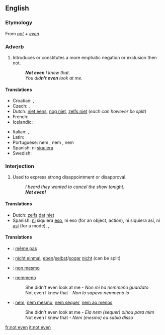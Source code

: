 ==English==

===Etymology===
From ''[[not]]'' + ''[[even]]''

===Adverb===
{{en-adv|pos=[[not]] [[even]]|-}}

# Introduces or constitutes a more emphatic negation or exclusion then not.
#: '''''Not even''' I knew that.''
#: ''You did'''n't even''' look at me.''

====Translations====
{{trans-top|constitutes an emphatic negation}}
* Croatian: {{t|hr|čak niti}}, {{t|hr|čak ni}}
* Czech: {{t+|cs|ani}},  {{t|cs|ba ani}}
* Dutch: [[niet eens]], [[nog niet]], [[zelfs niet]] (''each can however be split'')
* French: {{t|fr|même pas}}
* Icelandic: {{t|is|ekki einu sinni}}
{{trans-mid}}
* Italian: {{t-|it|neppure}}, {{t+|it|nemmeno}}
* Latin: {{t-|la|ne quidem}}
* Portuguese: nem {{t+|pt|ao menos}}, nem {{t|pt|sequer}}, nem {{t+|pt|mesmo}}
* Spanish: ni [[siquiera]]
* Swedish: {{t-|sv|inte ens}}
{{trans-bottom}}

===Interjection===
{{en-interj|pos=[[not]] [[even]]}}

# {{colloquial}} Used to express strong disappointment or disapproval.
#: ''I heard they wanted to cancel the show tonight.''
#: '''''Not even!'''''

====Translations====
{{trans-top|used to express strong disappointment}}
* Dutch: [[zelfs]] [[dat]] [[niet]]
* Spanish: [[ni#Spanish|ni]] siquiera [[eso#Spanish|eso]], ni eso (for an object, action), ni siquiera así, ni [[así]] (for a mode), {{t+|es|nunca}}, {{t+|es|jamás}}
{{trans-mid}}
{{trans-bottom}}

====Translations====
{{checktrans-top}}
* {{ttbc|fr}}: [[même pas]]
* {{ttbc|de}}: [[nicht einmal]], [[eben]]/[[selbst]]/[[sogar]] [[nicht]] (can be split)
* {{ttbc|ia}}: [[non mesmo]]
* {{ttbc|it}}: [[nemmeno]]
*: She didn't even look at me - ''Non mi ha nemmeno guardato''
*: Not even I knew that - ''Non lo sapevo nemmeno io''
* {{ttbc|pt}}: [[nem]], [[nem mesmo]], [[nem sequer]], [[nem ao menos]]
*: She didn't even look at me - ''Ela nem (sequer) olhou para mim''
*: Not even I knew that - ''Nem (mesmo) eu sabia disso''
{{trans-bottom}}

[[fr:not even]]
[[it:not even]]